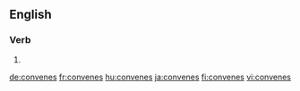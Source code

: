 ==English==

===Verb===
{{head|en|verb form}}

# {{en-third-person singular of|convene}}

[[de:convenes]]
[[fr:convenes]]
[[hu:convenes]]
[[ja:convenes]]
[[fi:convenes]]
[[vi:convenes]]